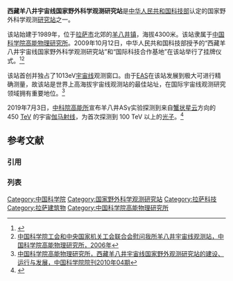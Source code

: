 '''西藏羊八井宇宙线国家野外科学观测研究站'''是[[中华人民共和国科技部|中华人民共和国科技部]]认定的国家野外科学观测[[研究站|研究站]]之一。

该站始建于1989年，位于[[拉萨市|拉萨市]]北郊的[[羊八井镇|羊八井镇]]，海拔4300米。该站隶属于[[中国科学院高能物理研究所|中国科学院高能物理研究所]]。2009年10月12日，中华人民共和国科技部授予的“西藏羊八井宇宙线国家野外科学观测研究站”和“国际科技合作基地”在该站举行了挂牌仪式。<ref>{{Cite web |url=http://www.astron.ac.cn/bencandy-2-755-1.htm |title=西藏羊八井宇宙线国际野外科学观测站揭牌，中国天文科普网，2009-10-13 |access-date=2011-07-02 |archive-date=2016-03-04 |archive-url=https://web.archive.org/web/20160304213824/http://www.astron.ac.cn/bencandy-2-755-1.htm |dead-url=no }}</ref><ref>[http://www.ihep.ac.cn/news/news2006/060831c.htm 中国科学院工会和中央国家机关工会联合会慰问我所羊八井宇宙线观测站，中国科学院高能物理研究所，2006年]{{Dead link|date=2018年8月 |bot=InternetArchiveBot |fix-attempted=yes }}</ref>

该站首创并独占了1013eV[[宇宙线|宇宙线]]观测窗口。由于[[EAS|EAS]]在该站发展到极大可进行精确测量，故该站是世界上高海拔宇宙线观测站的最佳站址，在国际宇宙线观测研究领域拥有重要地位。<ref>[http://www.bulletin.cas.cn/dqml/KLKLKL/201007/t20100719_2907147.html 中国科学院高能物理研究所，西藏羊八井宇宙线国家野外观测研究站的建设、运行与发展，中国科学院院刊2010年04期]{{Dead link|date=2018年6月 |bot=InternetArchiveBot |fix-attempted=no }}</ref>

2019年7月3日，[[中科院高能所|中科院高能所]]宣布羊八井ASγ实验探测到来自[[蟹状星云|蟹状星云]]方向的 450 [[太拉|T]][[電子伏特|eV]] 的宇宙[[伽马射线|伽马射线]]，为首次探测到 100 TeV 以上的[[光子|光子]]{{harv|Amenomori|Bao|毕效军||2019}}。<ref>{{cite news|title=科学家发现迄今最高能量的宇宙伽马射线 有助于揭示宇宙中极端天体性质|url=http://www.xinhuanet.com/tech/2019-07/03/c_1124705305.htm|date=2019-07-03|agency=新华社|author1=董瑞丰|author2=李键|editor=邱丽芳|publisher=新华网|accessdate=2019-07-03|archive-date=2020-08-05|archive-url=https://web.archive.org/web/20200805083146/http://www.xinhuanet.com/tech/2019-07/03/c_1124705305.htm|dead-url=no}}</ref>

==参考文献==
===引用===
{{reflist}}
===列表===
{{reflist|list=
* {{cite journal | last1 = Amenomori | first1 = M. | last2 = Bao | first2 = Y. W. | author3 = 毕效军 | author4 = et al. | title = First Detection of Photons with Energy Beyond 100 TeV from an Astrophysical Source | journal = arXiv e-prints | year = 2019 | arxiv = 1906.05521 | bibcode = 2019arXiv190605521A | ref = harv}}
}}

{{拉萨地标}}

[[Category:中国科学院|Category:中国科学院]]
[[Category:国家野外科学观测研究站|Category:国家野外科学观测研究站]]
[[Category:拉萨科技|Category:拉萨科技]]
[[Category:拉萨建筑物|Category:拉萨建筑物]]
[[Category:中国科学院高能物理研究所|Category:中国科学院高能物理研究所]]